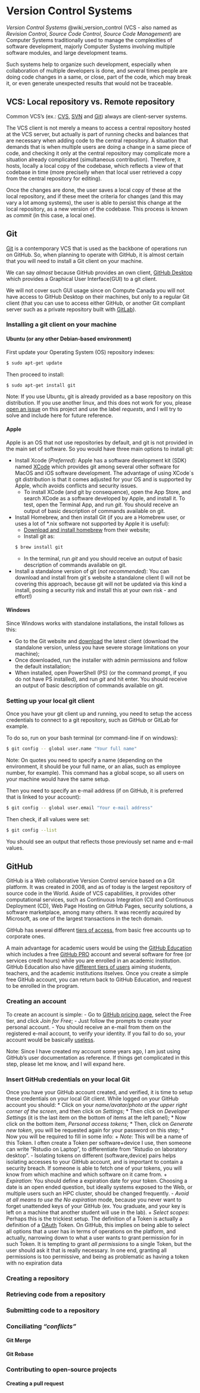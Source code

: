 # Version Control Systems
*Version Control Systems* @wiki_version_control (VCS - also named as _Revision Control_, 
_Source Code Control_, _Source Code Management_) are Computer Systems 
traditionally used to manage the complexities of software development, majorly 
Computer Systems involving multiple software modules, and large development teams.

Such systems help to organize such development, especially when collaboration of
multiple developers is done, and several times people are doing code changes in a same, or close, 
part of the code, which may break it, or even generate unexpected results that would not be traceable.

<!-- ## Why using it (out of CS)? -->
<!-- Science is becoming more collaborative everyday, with groups of people contributing within a  -->
<!-- same research group, across groups and across institutions. At the same time, efforts on Open Science, and Reproducible Science are demanded by the scientific community as a way to measure progress in transparent and objective criteria, as well as providing accountability on such developments. Since  -->
<!-- the interactions between academics and industries are becoming more frequent, scientists are also called -->
<!-- to bring a same accountability level as if they were stakeholders of such companies. -->

<!-- Given this scenario, CVS systems are often used in a way to provide towards the scientific method (when using computational resources): -->

<!-- - Open Science -->
<!-- -- Open data:  -->
<!-- -- Open source-code: -->
<!-- -- Open access: -->
<!-- -- Open peer-review: -->
<!-- -- Open educational resources: -->
<!-- - FAIR data -->
<!-- -- Data is Findable: -->
<!-- -- Data is accessible: -->
<!-- -- Data (and code) are interoperable: -->
<!-- -- Data (and experiments) are reusable: -->
<!-- - Reproducible experiments:  -->

## VCS: Local repository vs. Remote repository
Common VCS's (ex.: [CVS](https://en.wikipedia.org/wiki/Concurrent_Versions_System), 
[SVN](https://en.wikipedia.org/wiki/Concurrent_Versions_System) and
[Git](https://en.wikipedia.org/wiki/Git)) always are client-server systems.

The VCS client is not merely a means to access a central repository hosted 
at the VCS server, but actually is part of running checks and balances that are 
necessary when adding code to the central repository. A situation that demands that
is when multiple users are doing a change in a same piece of code, and checking 
it only at the central repository may complicate more a situation already 
complicated (simultaneous contribution). Therefore, it hosts, locally 
a local copy of the codebase, which reflects a view of that codebase in time 
(more preciselly when that local user retrieved a copy from the central repository 
for editing).

Once the changes are done, the user saves a local copy of these at the local repository, 
and if these meet the criteria for changes (and this may vary a lot among systems), 
the user is able to persist this change at the local repository, as a new version of 
the codebase. This process is known as _commit_ (in this case, a local one).


## Git
[Git](https://git-scm.com/) is a contemporary VCS that is used as the backbone 
of operations run on GitHub. So, when planning to operate with GitHub, it is 
almost certain that you will need to install a Git client on your machine. 

We can say _almost_ because GitHub provides an own client, 
[GitHub Desktop](https://desktop.github.com/) which provides a Graphical User 
Interface(GUI) to a git client. 

We will not cover such GUI usage since on Compute Canada you will not have access 
to GitHub Desktop on their machines, but only to 
a regular Git client (that you can use to access either GitHub, or another Git 
compliant server such as a private repository built with 
[GitLab](https://about.gitlab.com/)).

### Installing a git client on your machine

#### Ubuntu (or any other Debian-based environment)
First update your Operating System (OS) repository indexes:
```bash
$ sudo apt-get update
```

Then proceed to install:
```bash
$ sudo apt-get install git
```

Note: If you use Ubuntu, git is already provided as a base repository on this 
distribution. If you use another linux, and this does not work for you, please 
[open an issue](https://github.com/ricardobarroslourenco/CCprimer/issues) on 
this project and use the label _requests_, and I will try to solve and include 
here for future reference.

#### Apple
Apple is an OS that not use repositories by default, and git is not provided in 
the main set of software. So you would have three main options to install git:

- Install Xcode (*Preferred*): Apple has a software development kit (SDK) named 
[XCode](https://developer.apple.com/xcode/) which provides git among several other
software for MacOS and iOS software development. The advantage of using XCode´s 
git distribution is that it comes adjusted for your OS and is supported by Apple,
whcih avoids conflicts and security issues.
  - To install XCode (and git by consequence), open the App Store, and search 
  XCode as a software developed by Apple, and install it. To test, open the 
  Terminal App, and run _git_. You should receive an output of basic 
description of commands available on git.
- Install Homebrew, and then install Git (if you are a Homebrew user, or uses a 
lot of *.nix software not supported by Apple it is useful): 
  - [Download and install homebrew](https://brew.sh/) from their website;
  - Install git as:
  ```bash
  $ brew install git
  ```
  - In the terminal, run _git_ and you should receive an output of basic 
description of commands available on git.
- Install a standalone version of git (*not recommended*): You can download and 
install from git´s website a standalone client (I will not be covering this 
approach, because git will not be updated via this kind a install, posing a 
security risk and install this at your own risk - and effort!)

#### Windows
Since Windows works with standalone installations, the install follows as this:

- Go to the Git website and [download](https://git-scm.com/download/win) the 
latest client (download the standalone version, unless you have severe storage 
limitations on your machine);
- Once downloaded, run the installer with admin permissions and follow the 
default installation;
- When installed, open PowerShell (PS) (or the command prompt, if you do not 
have PS installed), and run _git_ and hit enter. You should receive an output of basic 
description of commands available on git.

### Setting up your local git client
Once you have your git client up and running, you need to setup the access 
credentials to connect to a git repository, such as GitHub or GitLab for example.

To do so, run on your bash terminal (or command-line if on windows):
```bash
$ git config -- global user.name "Your full name"
```
Note: On quotes you need to specify a name (depending on the environment, 
it should be your full name, or an alias, such as employee number, for example). This 
command has a global scope, so all users on your machine would have the same setup.

Then you need to specify an e-mail address (if on GitHub, it is preferred that 
is linked to your account):
```bash
$ git config -- global user.email "Your e-mail address"
```

Then check, if all values were set:
```bash
$ git config --list
```
You should see an output that reflects those previously set name and e-mail values.

<!-- https://docs.github.com/pt/get-started/getting-started-with-git/setting-your-username-in-git -->
<!-- https://www.edgoad.com/2021/02/using-personal-access-tokens-with-git-and-github.html -->

## GitHub
<!-- GitHub is a web.... --- Describe -->
GitHub is a Web collaborative Version Control service based on a Git platform. It was
created in 2008, and as of today is the largest repository of source code in the World.
Aside of VCS capabilities, it provides other computational services, such as 
Continuous Integration (CI) and Continuous Deployment (CD), Web Page Hosting on GitHub 
Pages, security solutions, a software marketplace, among many others. It was recently 
acquired by Microsoft, as one of the largest transactions in the tech domain.

GitHub has several different [tiers of access](https://docs.github.com/en/get-started/learning-about-github/githubs-products#about-githubs-products), from basic free accounts up to corporate ones.

A main advantage for academic users would be using the [GitHub Education](https://education.github.com) which includes a free [GitHub PRO](https://docs.github.com/en/get-started/learning-about-github/githubs-products#github-pro) 
account and several software for free (or services credit hours) while you are 
enrolled in an academic institution. GitHub Education also have [different tiers of users](https://education.github.com/benefits) aiming students, teachers, and 
the academic institutions itselves. Once you create a simple free GitHub account, 
you can return back to GitHub Education, and request to be enrolled in the program.

### Creating an account
To create an account is simple:
- Go to [GitHub pricing page](https://github.com/pricing), select the Free tier, 
and click _Join for Free_;
- Just follow the prompts to create your personal account.
- You should receive an e-mail from them on the registered e-mail account, to verify your identity. If you fail to do so, your account would be basically [useless](https://docs.github.com/en/get-started/signing-up-for-github/verifying-your-email-address#about-email-verification). 
 
Note: Since I have created my account some years ago, I am just using GitHub's
user documentation as reference. If things get complicated in this step, please let me know, and I will expand here.

### Insert GitHub credentials on your local Git
Once you have your GitHub account created, and verified, it is time to setup these
credentials on your local Git client. While logged on your GitHub account you should:
* Click on your _name/avatar/photo at the upper right corner of the screen_, and then click on _Settings_; 
* Then click on _Developer Settings_ (it is the last item on the bottom of items at the left panel);
* Now click on the bottom item, _Personal access tokens_;
* Then, click on _Generate new token_, you will be requested again for your password on this step;
* Now you will be required to fill in some info:
  + _Note_: This will be a name of this Token. I often create a Token per software+device I use, then someone can write "Rstudio on Laptop", to differentiate from "Rstudio on laboratory desktop". 
    - Isolating tokens on different (software,device) pairs helps isolating accesses to your GitHub account, and is important to contain a security breach. If someone is able to fetch one of your tokens, you will know from which machine and which software on it came from.
  + _Expiration_: You should define a expiration date for your token. Choosing 
  a date is an open ended question, but ideally systems exposed to the Web, or 
  multiple users such an HPC cluster, should be changed frequently. 
    - _Avoid at all means to use the No expiration_ mode, because you never 
    want to forget unattended keys of your GitHub (ex. You graduate, and your 
    key is left on a machine that another student will use in the lab).
  + _Select scopes_: Perhaps this is the trickiest setup. The definition of a 
  Token is actually a definition of a [OAuth](https://en.wikipedia.org/wiki/OAuth) 
  Token. On GitHub, this implies on being able to select all options that a user 
  has in terms of operations on the platform, and actually, narrowing down to 
  what a user wants to grant permission for in such Token. It is tempting to 
  grant _all permissions_ to a single Token, but the user should ask it that is 
  really necessary. In one end, granting all permissions is too permissive, and 
  being as problematic as having a token with no expiration data
  

<!-- https://www.edgoad.com/2021/02/using-personal-access-tokens-with-git-and-github.html -->

### Creating a repository
<!-- https://www.atlassian.com/git/tutorials/setting-up-a-repository/git-init -->

### Retrieving code from a repository
<!-- https://www.atlassian.com/git/tutorials/setting-up-a-repository/git-clone -->
<!-- https://www.atlassian.com/git/tutorials/syncing/git-pull -->

### Submitting code to a repository
<!-- https://www.atlassian.com/git/tutorials/saving-changes/git-commit --> 
<!-- https://www.atlassian.com/git/tutorials/syncing/git-push -->

### Conciliating _"conflicts"_
#### Git Merge
<!-- https://www.atlassian.com/git/tutorials/using-branches/git-merge -->
#### Git Rebase
<!-- https://www.atlassian.com/git/tutorials/rewriting-history/git-rebase -->

### Contributing to open-source projects
#### Creating a pull request
<!-- https://docs.github.com/en/pull-requests/collaborating-with-pull-requests/proposing-changes-to-your-work-with-pull-requests/about-pull-requests -->
